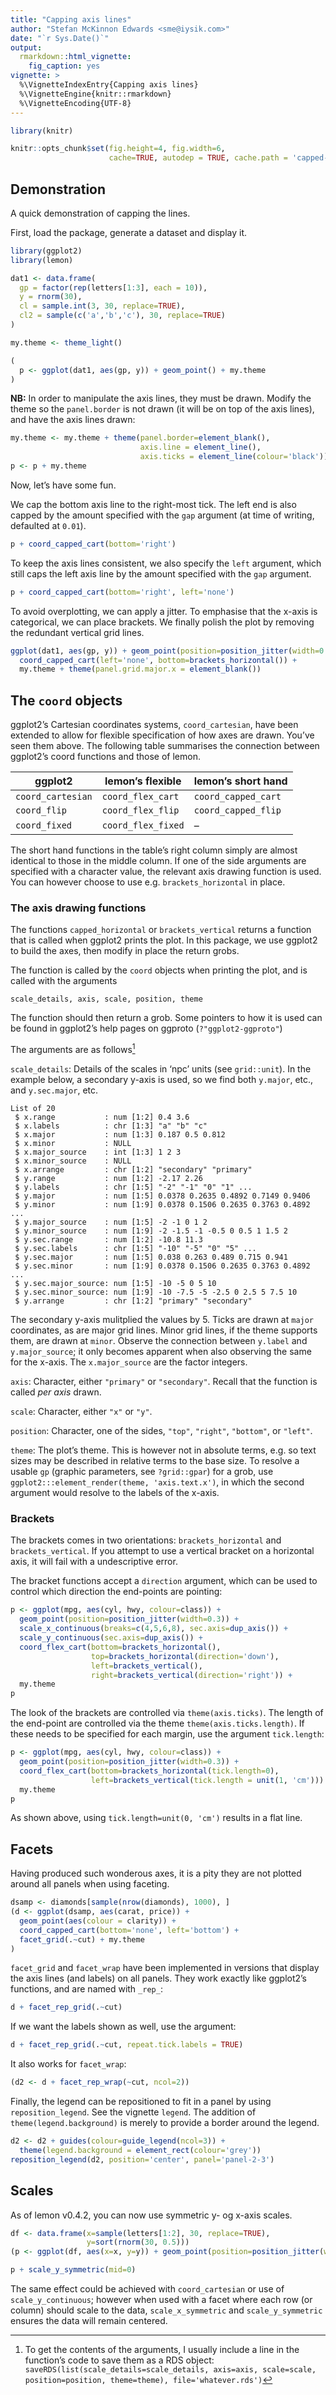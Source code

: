 ```yaml
---
title: "Capping axis lines"
author: "Stefan McKinnon Edwards <sme@iysik.com>"
date: "`r Sys.Date()`"
output:
  rmarkdown::html_vignette:
    fig_caption: yes
vignette: >
  %\VignetteIndexEntry{Capping axis lines}
  %\VignetteEngine{knitr::rmarkdown}
  %\VignetteEncoding{UTF-8}
---
```


```r
library(knitr)

knitr::opts_chunk$set(fig.height=4, fig.width=6,
                      cache=TRUE, autodep = TRUE, cache.path = 'capped-axes-cache/')
```

## Demonstration

A quick demonstration of capping the lines.

First, load the package, generate a dataset and display it.

```r
library(ggplot2)
library(lemon)

dat1 <- data.frame(
  gp = factor(rep(letters[1:3], each = 10)),
  y = rnorm(30),
  cl = sample.int(3, 30, replace=TRUE),
  cl2 = sample(c('a','b','c'), 30, replace=TRUE)
)

my.theme <- theme_light()

(
  p <- ggplot(dat1, aes(gp, y)) + geom_point() + my.theme
)
```

**NB:** In order to manipulate the axis lines, they must be drawn.
Modify the theme so the `panel.border` is not drawn (it will be on top of the axis lines),
and have the axis lines drawn:

```r
my.theme <- my.theme + theme(panel.border=element_blank(), 
                             axis.line = element_line(), 
                             axis.ticks = element_line(colour='black'))
p <- p + my.theme
```

Now, let's have some fun.

We cap the bottom axis line to the right-most tick. The left end is also capped by the amount
specified with the `gap` argument (at time of writing, defaulted at `0.01`).
```r
p + coord_capped_cart(bottom='right')
```

To keep the axis lines consistent, we also specify the `left` argument, which still caps the left
axis line by the amount specified with the `gap` argument.
```r
p + coord_capped_cart(bottom='right', left='none')
```


To avoid overplotting, we can apply a jitter. 
To emphasise that the x-axis is categorical, we can place brackets.
We finally polish the plot by removing the redundant vertical grid lines.
```r
ggplot(dat1, aes(gp, y)) + geom_point(position=position_jitter(width=0.2, height=0)) +
  coord_capped_cart(left='none', bottom=brackets_horizontal()) +
  my.theme + theme(panel.grid.major.x = element_blank())
```


## The `coord` objects

ggplot2's Cartesian coordinates systems, `coord_cartesian`, have been extended 
to allow for flexible specification of how axes are drawn. 
You've seen them above. 
The following table summarises the connection between ggplot2's coord functions
and those of lemon.

 ggplot2          | lemon's flexible   | lemon's short hand
------------------|--------------------|--------------------
`coord_cartesian` | `coord_flex_cart`  | `coord_capped_cart`
`coord_flip`      | `coord_flex_flip`  | `coord_capped_flip`
`coord_fixed`     | `coord_flex_fixed` | --

The short hand functions in the table's right column simply are almost identical
to those in the middle column.
If one of the side arguments are specified with a character value, the 
relevant axis drawing function is used. You can however choose to use e.g.
`brackets_horizontal` in place.

### The axis drawing functions

The functions `capped_horizontal` or `brackets_vertical` returns a function
that is called when ggplot2 prints the plot. 
In this package, we use ggplot2 to build the axes, then modify in place the
return grobs.

The function is called by the `coord` objects when printing the plot, 
and is called with the arguments

    scale_details, axis, scale, position, theme

The function should then return a grob.
Some pointers to how it is used can be found in ggplot2's help pages on
ggproto (`?"ggplot2-ggproto"`)

The arguments are as follows[^tip_rds]

[^tip_rds]: To get the contents of the arguments, I usually include a line
in the function's code to save them as a RDS object:
`saveRDS(list(scale_details=scale_details, axis=axis, scale=scale, position=position, theme=theme), file='whatever.rds')`


`scale_details`: Details of the scales in 'npc' units (see `grid::unit`). 
In the example below, a secondary y-axis is used, so we find both 
`y.major`, etc., and `y.sec.major`, etc.

    List of 20
     $ x.range           : num [1:2] 0.4 3.6
     $ x.labels          : chr [1:3] "a" "b" "c"
     $ x.major           : num [1:3] 0.187 0.5 0.812
     $ x.minor           : NULL
     $ x.major_source    : int [1:3] 1 2 3
     $ x.minor_source    : NULL
     $ x.arrange         : chr [1:2] "secondary" "primary"
     $ y.range           : num [1:2] -2.17 2.26
     $ y.labels          : chr [1:5] "-2" "-1" "0" "1" ...
     $ y.major           : num [1:5] 0.0378 0.2635 0.4892 0.7149 0.9406
     $ y.minor           : num [1:9] 0.0378 0.1506 0.2635 0.3763 0.4892 ...
     $ y.major_source    : num [1:5] -2 -1 0 1 2
     $ y.minor_source    : num [1:9] -2 -1.5 -1 -0.5 0 0.5 1 1.5 2
     $ y.sec.range       : num [1:2] -10.8 11.3
     $ y.sec.labels      : chr [1:5] "-10" "-5" "0" "5" ...
     $ y.sec.major       : num [1:5] 0.038 0.263 0.489 0.715 0.941
     $ y.sec.minor       : num [1:9] 0.0378 0.1506 0.2635 0.3763 0.4892 ...
     $ y.sec.major_source: num [1:5] -10 -5 0 5 10
     $ y.sec.minor_source: num [1:9] -10 -7.5 -5 -2.5 0 2.5 5 7.5 10
     $ y.arrange         : chr [1:2] "primary" "secondary"

The secondary y-axis mulitplied the values by 5.
Ticks are drawn at `major` coordinates, as are major grid lines. 
Minor grid lines, if the theme supports them, are drawn at `minor`.
Observe the connection between `y.label` and `y.major_source`; it only becomes
apparent when also observing the same for the x-axis. 
The `x.major_source` are the factor integers.

`axis`: Character, either `"primary"` or `"secondary"`. Recall that the
function is called _per axis_ drawn.

`scale`: Character, either `"x"` or `"y"`. 

`position`: Character, one of the sides, `"top"`, `"right"`, `"bottom"`, or 
`"left"`.

`theme`: The plot's theme. This is however not in absolute terms, 
e.g. so text sizes may be described in relative terms to the base size. 
To resolve a usable `gp` (graphic parameters, see `?grid::gpar`) for a grob,
use `ggplot2:::element_render(theme, 'axis.text.x')`, in which the
second argument would resolve to the labels of the x-axis.

### Brackets

The brackets comes in two orientations: 
`brackets_horizontal` and `brackets_vertical`. 
If you attempt to use a vertical bracket on a horizontal axis, it will fail with
a undescriptive error.

The bracket functions accept a `direction` argument, which can be used to control
which direction the end-points are pointing:

```r
p <- ggplot(mpg, aes(cyl, hwy, colour=class)) +
  geom_point(position=position_jitter(width=0.3)) +
  scale_x_continuous(breaks=c(4,5,6,8), sec.axis=dup_axis()) + 
  scale_y_continuous(sec.axis=dup_axis()) +
  coord_flex_cart(bottom=brackets_horizontal(), 
                  top=brackets_horizontal(direction='down'),
                  left=brackets_vertical(), 
                  right=brackets_vertical(direction='right')) +
  my.theme
p
```

The look of the brackets are controlled via `theme(axis.ticks)`. 
The length of the end-point are controlled via the theme 
`theme(axis.ticks.length)`. If these needs to be specified for each margin,
use the argument `tick.length`:

```r
p <- ggplot(mpg, aes(cyl, hwy, colour=class)) +
  geom_point(position=position_jitter(width=0.3)) +
  coord_flex_cart(bottom=brackets_horizontal(tick.length=0), 
                  left=brackets_vertical(tick.length = unit(1, 'cm'))) +
  my.theme
p
```

As shown above, using `tick.length=unit(0, 'cm')` results in a flat line.

## Facets

Having produced such wonderous axes, it is a pity they are not plotted around 
all panels when using faceting. 

```r
dsamp <- diamonds[sample(nrow(diamonds), 1000), ]
(d <- ggplot(dsamp, aes(carat, price)) +
  geom_point(aes(colour = clarity)) + 
  coord_capped_cart(bottom='none', left='bottom') +
  facet_grid(.~cut) + my.theme
)
```

`facet_grid` and `facet_wrap` have been implemented in versions that display
the axis lines (and labels) on all panels. They work exactly like ggplot2's 
functions, and are named with `_rep_`:
```r
d + facet_rep_grid(.~cut)
```

If we want the labels shown as well, use the argument:
```r
d + facet_rep_grid(.~cut, repeat.tick.labels = TRUE)
```

It also works for `facet_wrap`:
```r
(d2 <- d + facet_rep_wrap(~cut, ncol=2))
```

Finally, the legend can be repositioned to fit in a panel by using 
`reposition_legend`.
See the vignette `legend`. 
The addition of `theme(legend.background)` is merely to provide a border around
the legend.
```r
d2 <- d2 + guides(colour=guide_legend(ncol=3)) + 
  theme(legend.background = element_rect(colour='grey'))
reposition_legend(d2, position='center', panel='panel-2-3')
```


## Scales

As of lemon v0.4.2, you can now use symmetric y- og x-axis scales.

```r
df <- data.frame(x=sample(letters[1:2], 30, replace=TRUE),
                 y=sort(rnorm(30, 0.5)))
(p <- ggplot(df, aes(x=x, y=y)) + geom_point(position=position_jitter(width=0.2)))
```

```r
p + scale_y_symmetric(mid=0)
```

The same effect could be achieved with `coord_cartesian` or
use of `scale_y_continuous`; however when used with a facet
where each row (or column) should scale to the data, 
`scale_x_symmetric` and `scale_y_symmetric` ensures the data
will remain centered.

